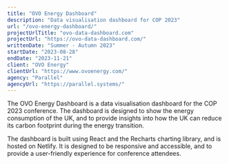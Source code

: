 ```yaml
---
title: "OVO Energy Dashboard"
description: "Data visualisation dashboard for COP 2023"
url: "/ovo-energy-dashboard/"
projectUrlTitle: "ovo-data-dashboard.com"
projectUrl: "https://ovo-data-dashboard.com/"
writtenDate: "Summer - Autumn 2023"
startDate: "2023-08-28"
endDate: "2023-11-21"
client: "OVO Energy"
clientUrl: "https://www.ovoenergy.com/"
agency: "Parallel"
agencyUrl: "https://parallel.systems/"
---
```


The OVO Energy Dashboard is a data visualisation dashboard for the COP 2023 conference. The dashboard is designed to show the energy consumption of the UK, and to provide insights into how the UK can reduce its carbon footprint during the energy transition.

The dashboard is built using React and the Recharts charting library, and is hosted on Netlify. It is designed to be responsive and accessible, and to provide a user-friendly experience for conference attendees.
